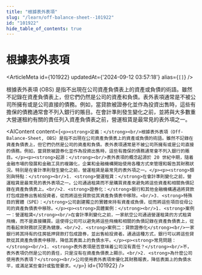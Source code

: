```yaml
---
title: "根據表外表項"
slug: "/learn/off-balance-sheet--101922"
id: "101922"
hide_table_of_contents: true
---
```



# 根據表外表項

<ArticleMeta id={101922} updatedAt={'2024-09-12 03:57:18'} alias={`[]`} />
<div className='border-solid border-b border-t-0 my-4 border-[var(--ifm-color-gray-300)]' />

根據表外表項 (OBS) 是指不出現在公司資產負債表上的資產或負債的術語。雖然不記錄在資產負債表上，但它們仍然是公司的資產和負債。表外表項通常是不被公司所擁有或是公司直接的債務。例如，當貸款被證券化並作為投資出售時，這些有擔保的債務通常會不列入銀行的賬目。在會計準則發生變化之前，並將與大多數重大營運租約有關的責任列入資產負債表之前，營運租賃是最常見的表外項之一。

<AIContent content={`<p><strong>定義：</strong><br/>根據表外表項（Off-Balance-Sheet, OBS）是指不出現在公司資產負債表上的資產或負債的術語。雖然不記錄在資產負債表上，但它們仍然是公司的資產和負債。表外表項通常是不被公司所擁有或是公司直接的債務。例如，當貸款被證券化並作為投資出售時，這些有擔保的債務通常會不列入銀行的賬目。</p><p><strong>起源：</strong><br/>表外表項的概念起源於 20 世紀中期，隨着金融市場的發展和金融工具的複雜化，企業和金融機構開始使用各種方式來管理和報告其財務狀況。特別是在會計準則發生變化之前，營運租賃是最常見的表外項之一。</p><p><strong>類別與特點：</strong><br/>1. <strong>營運租賃：</strong>在會計準則變化之前，營運租賃是最常見的表外表項之一。公司通過租賃而不是購買資產來避免將這些資產和相關負債記錄在資產負債表上。<br/>2. <strong>證券化：</strong>銀行和其他金融機構通過將貸款打包成證券出售給投資者，從而將這些貸款從其資產負債表中移除。<br/>3. <strong>特殊目的實體（SPE）：</strong>公司創建獨立的實體來持有資產或負債，從而將這些項目從母公司的資產負債表中移除。</p><p><strong>具體案例：</strong><br/>1. <strong>案例一：營運租賃</strong><br/>在會計準則變化之前，一家航空公司通過營運租賃的方式租賃飛機，而不是直接購買。這使得公司可以避免將這些飛機和相關的負債記錄在資產負債表上，從而看起來財務狀況更為健康。<br/>2. <strong>案例二：貸款證券化</strong><br/>一家銀行將其持有的住房抵押貸款打包成證券，並出售給投資者。通過這種方式，銀行可以將這些貸款從其資產負債表中移除，降低其表面上的負債水平。</p><p><strong>常見問題：</strong><br/>1. <strong>表外表項是否意味着公司沒有責任？</strong><br/>不，表外表項仍然是公司的責任，只是沒有在資產負債表上顯示。<br/>2. <strong>為什麼公司使用表外表項？</strong><br/>公司使用表外表項來優化其財務報表，降低表面上的負債水平，或滿足某些會計或監管要求。</p>`} id={101922} />
